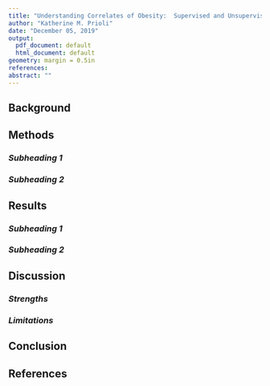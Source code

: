 ```yaml
---
title: "Understanding Correlates of Obesity:  Supervised and Unsupervised Learning Approaches"
author: "Katherine M. Prioli"
date: "December 05, 2019"
output:
  pdf_document: default
  html_document: default
geometry: margin = 0.5in
references:
abstract: ""
---
```


## **Background**


## **Methods**


### *Subheading 1*


### *Subheading 2*


## **Results**


### *Subheading 1*


### *Subheading 2*


## **Discussion**


### *Strengths*


### *Limitations*


## **Conclusion**


## **References**
